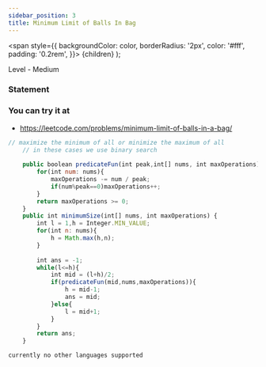 ```yaml
---
sidebar_position: 3
title: Minimum Limit of Balls In Bag 
---
```



  <span
    style={{
      backgroundColor: color,
      borderRadius: '2px',
      color: '#fff',
      padding: '0.2rem',
    }}>
    {children}
  </span>
);

Level - <Highlight color="#fece2f">Medium</Highlight>

### Statement

>

### You can try it at

- https://leetcode.com/problems/minimum-limit-of-balls-in-a-bag/

<Tabs>
<TabItem value="java" label="Java">

```js
// maximize the minimum of all or minimize the maximum of all
    // in these cases we use binary search
    
    public boolean predicateFun(int peak,int[] nums, int maxOperations){
        for(int num: nums){
            maxOperations -= num / peak;
            if(num%peak==0)maxOperations++;
        }
        return maxOperations >= 0;
    }
    public int minimumSize(int[] nums, int maxOperations) {
        int l = 1,h = Integer.MIN_VALUE;
        for(int n: nums){
            h = Math.max(h,n);
        }
        
        int ans = -1;
        while(l<=h){
            int mid = (l+h)/2;
            if(predicateFun(mid,nums,maxOperations)){
                h = mid-1;
                ans = mid;
            }else{
                l = mid+1;
            }
        }
        return ans;
    }

```

</TabItem>

<TabItem value="other" label="Other">

```
currently no other languages supported
```

</TabItem>

</Tabs>